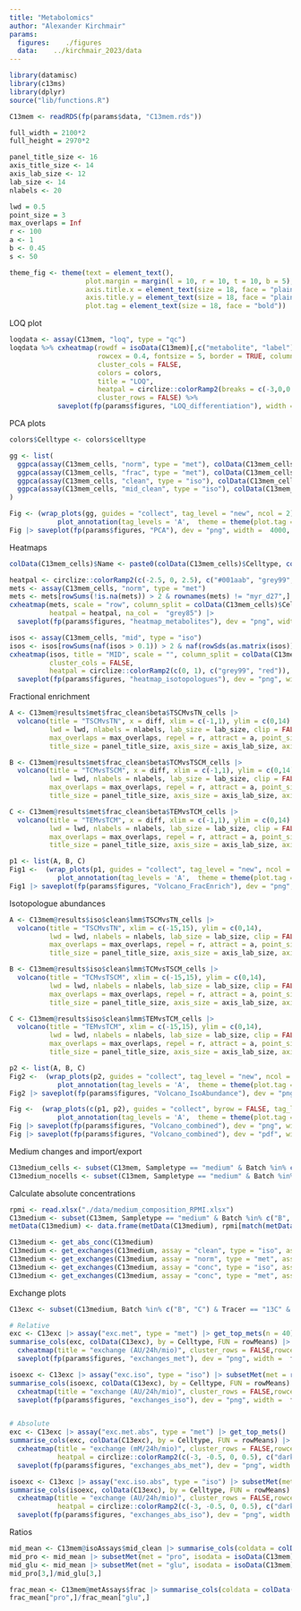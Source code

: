 ```yaml
---
title: "Metabolomics"
author: "Alexander Kirchmair"
params:
  figures:    ./figures
  data:    ../kirchmair_2023/data
---
```


```r
library(datamisc)
library(c13ms)
library(dplyr)
source("lib/functions.R")
```


```r
C13mem <- readRDS(fp(params$data, "C13mem.rds"))
```


```r
full_width = 2100*2
full_height = 2970*2

panel_title_size <- 16
axis_title_size <- 14
axis_lab_size <- 12
lab_size <- 14
nlabels <- 20

lwd = 0.5
point_size = 3
max_overlaps = Inf
r <- 100
a <- 1
b <- 0.45
s <- 50

theme_fig <- theme(text = element_text(),
                   plot.margin = margin(l = 10, r = 10, t = 10, b = 5),
                   axis.title.x = element_text(size = 18, face = "plain"),
                   axis.title.y = element_text(size = 18, face = "plain"),
                   plot.tag = element_text(size = 18, face = "bold"))

```


LOQ plot
```r
loqdata <- assay(C13mem, "loq", type = "qc")
loqdata %>% cxheatmap(rowdf = isoData(C13mem)[,c("metabolite", "label")],
                      rowcex = 0.4, fontsize = 5, border = TRUE, column_split = C13mem$Sampletype,
                      cluster_cols = FALSE,
                      colors = colors,
                      title = "LOQ",
                      heatpal = circlize::colorRamp2(breaks = c(-3,0,0.01,1,30), colors = c("red4", "orangered3","dodgerblue", "white", "limegreen")),
                      cluster_rows = FALSE) %>%
            saveplot(fp(params$figures, "LOQ_differentiation"), width = 1500, height = 8000)

```


PCA plots
```r
colors$Celltype <- colors$celltype

gg <- list(
  ggpca(assay(C13mem_cells, "norm", type = "met"), colData(C13mem_cells), aes(color = Celltype, shape = Donor), colors = colors, na = "omit") + ggtitle("met. abundance"),
  ggpca(assay(C13mem_cells, "frac", type = "met"), colData(C13mem_cells), aes(color = Celltype, shape = Donor), colors = colors, na = "omit") + ggtitle("frac. enrich."),
  ggpca(assay(C13mem_cells, "clean", type = "iso"), colData(C13mem_cells), aes(color = Celltype, shape = Donor), colors = colors, na = "omit") + ggtitle("iso. abundance"),
  ggpca(assay(C13mem_cells, "mid_clean", type = "iso"), colData(C13mem_cells), aes(color = Celltype, shape = Donor), colors = colors, na = "omit") + ggtitle("MID")
)

Fig <- (wrap_plots(gg, guides = "collect", tag_level = "new", ncol = 2) +
            plot_annotation(tag_levels = 'A',  theme = theme(plot.tag = element_text(size = 8), title = element_text(size = 8, hjust = 0.5)))) & theme_fig
Fig |> saveplot(fp(params$figures, "PCA"), dev = "png", width =  4000, height =  3000)

```


Heatmaps
```r
colData(C13mem_cells)$Name <- paste0(colData(C13mem_cells)$Celltype, colData(C13mem_cells)$Donor)

heatpal <- circlize::colorRamp2(c(-2.5, 0, 2.5), c("#001aab", "grey99", "#ffd900"))
mets <- assay(C13mem_cells, "norm", type = "met")
mets <- mets[rowSums(!is.na(mets)) > 2 & rownames(mets) != "myr_d27",]
cxheatmap(mets, scale = "row", column_split = colData(C13mem_cells)$Celltype, column_labels = colData(C13mem_cells)$Name, rowcex = 0.8, cluster_cols = FALSE,
          heatpal = heatpal, na_col =  "grey85") |>
  saveplot(fp(params$figures, "heatmap_metabolites"), dev = "png", width =  2500, height =  2500)

isos <- assay(C13mem_cells, "mid", type = "iso")
isos <- isos[rowSums(naf(isos > 0.1)) > 2 & naf(rowSds(as.matrix(isos)) > 0),]
cxheatmap(isos, title = "MID", scale = "", column_split = colData(C13mem_cells)$Celltype, column_labels = colData(C13mem_cells)$Name, rowcex = 0.7,
          cluster_cols = FALSE,
          heatpal = circlize::colorRamp2(c(0, 1), c("grey99", "red")), na_col =  "grey85") |>
  saveplot(fp(params$figures, "heatmap_isotopologues"), dev = "png", width =  2500, height =  3000)

```


Fractional enrichment
```r

A <- C13mem@results$met$frac_clean$beta$TSCMvsTN_cells |>
  volcano(title = "TSCMvsTN", x = diff, xlim = c(-1,1), ylim = c(0,14),
          lwd = lwd, nlabels = nlabels, lab_size = lab_size, clip = FALSE,
          max_overlaps = max_overlaps, repel = r, attract = a, point_size = point_size,
          title_size = panel_title_size, axis_size = axis_lab_size, axis_title_size = axis_title_size, box.padding = b, leg_size = NA)

B <- C13mem@results$met$frac_clean$beta$TCMvsTSCM_cells |>
  volcano(title = "TCMvsTSCM", x = diff, xlim = c(-1,1), ylim = c(0,14),
          lwd = lwd, nlabels = nlabels, lab_size = lab_size, clip = FALSE,
          max_overlaps = max_overlaps, repel = r, attract = a, point_size = point_size,
          title_size = panel_title_size, axis_size = axis_lab_size, axis_title_size = axis_title_size, box.padding = b, leg_size = NA)

C <- C13mem@results$met$frac_clean$beta$TEMvsTCM_cells |>
  volcano(title = "TEMvsTCM", x = diff, xlim = c(-1,1), ylim = c(0,14),
          lwd = lwd, nlabels = nlabels, lab_size = lab_size, clip = FALSE,
          max_overlaps = max_overlaps, repel = r, attract = a, point_size = point_size,
          title_size = panel_title_size, axis_size = axis_lab_size, axis_title_size = axis_title_size, box.padding = b, leg_size = NA)

```
```r

p1 <- list(A, B, C)
Fig1 <-  (wrap_plots(p1, guides = "collect", tag_level = "new", ncol = 1) +
            plot_annotation(tag_levels = 'A',  theme = theme(plot.tag = element_text(size = 8)))) & theme_fig
Fig1 |> saveplot(fp(params$figures, "Volcano_FracEnrich"), dev = "png", width =  full_width, height =  full_height*0.8)

```


Isotopologue abundances
```r

A <- C13mem@results$iso$clean$lmm$TSCMvsTN_cells |>
  volcano(title = "TSCMvsTN", xlim = c(-15,15), ylim = c(0,14),
          lwd = lwd, nlabels = nlabels, lab_size = lab_size, clip = FALSE,
          max_overlaps = max_overlaps, repel = r, attract = a, point_size = point_size,
          title_size = panel_title_size, axis_size = axis_lab_size, axis_title_size = axis_title_size, box.padding = b, leg_size = NA) + xlab("log2FC")

B <- C13mem@results$iso$clean$lmm$TCMvsTSCM_cells |>
  volcano(title = "TCMvsTSCM", xlim = c(-15,15), ylim = c(0,14),
          lwd = lwd, nlabels = nlabels, lab_size = lab_size, clip = FALSE,
          max_overlaps = max_overlaps, repel = r, attract = a, point_size = point_size,
          title_size = panel_title_size, axis_size = axis_lab_size, axis_title_size = axis_title_size, box.padding = b, leg_size = NA) + xlab("log2FC")

C <- C13mem@results$iso$clean$lmm$TEMvsTCM_cells |>
  volcano(title = "TEMvsTCM", xlim = c(-15,15), ylim = c(0,14),
          lwd = lwd, nlabels = nlabels, lab_size = lab_size, clip = FALSE,
          max_overlaps = max_overlaps, repel = r, attract = a, point_size = point_size,
          title_size = panel_title_size, axis_size = axis_lab_size, axis_title_size = axis_title_size, box.padding = b, leg_size = NA) + xlab("log2FC")

```
```r

p2 <- list(A, B, C)
Fig2 <-  (wrap_plots(p2, guides = "collect", tag_level = "new", ncol = 1) +
            plot_annotation(tag_levels = 'A',  theme = theme(plot.tag = element_text(size = 8)))) & theme_fig
Fig2 |> saveplot(fp(params$figures, "Volcano_IsoAbundance"), dev = "png", width =  full_width, height =  full_height*0.8)

```

```r

Fig <-  (wrap_plots(c(p1, p2), guides = "collect", byrow = FALSE, tag_level = "new", ncol = 2) +
            plot_annotation(tag_levels = 'A',  theme = theme(plot.tag = element_text(size = 8)))) & theme_fig
Fig |> saveplot(fp(params$figures, "Volcano_combined"), dev = "png", width =  full_width, height =  full_height*0.8)
Fig |> saveplot(fp(params$figures, "Volcano_combined"), dev = "pdf", width =  full_width, height =  full_height*0.8)

```


Medium changes and import/export
```r
C13medium_cells <- subset(C13mem, Sampletype == "medium" & Batch %in% c("B", "C") & Tracer == "13C" & !is.na(Celltype))
C13medium_nocells <- subset(C13mem, Sampletype == "medium" & Batch %in% c("B", "C") & Tracer == "13C" & is.na(Celltype))
```



Calculate absolute concentrations
```r
rpmi <- read.xlsx("./data/medium_composition_RPMI.xlsx")
C13medium <- subset(C13mem, Sampletype == "medium" & Batch %in% c("B", "C") & Tracer == "13C")
metData(C13medium) <- data.frame(metData(C13medium), rpmi[match(metData(C13medium)$ID, rpmi$target_id),])

C13medium <- get_abs_conc(C13medium)
C13medium <- get_exchanges(C13medium, assay = "clean", type = "iso", assay.new = "exc.iso")
C13medium <- get_exchanges(C13medium, assay = "norm", type = "met", assay.new = "exc.met")
C13medium <- get_exchanges(C13medium, assay = "conc", type = "iso", assay.new = "exc.iso.abs")
C13medium <- get_exchanges(C13medium, assay = "conc", type = "met", assay.new = "exc.met.abs")

```


Exchange plots
```r
C13exc <- subset(C13medium, Batch %in% c("B", "C") & Tracer == "13C" & !is.na(Celltype))

# Relative
exc <- C13exc |> assay("exc.met", type = "met") |> get_top_mets(n = 40)
summarise_cols(exc, colData(C13exc), by = Celltype, FUN = rowMeans) |> t() |>
  cxheatmap(title = "exchange (AU/24h/mio)", cluster_rows = FALSE,rowcex = 2,colcex = 1.5,) |>
  saveplot(fp(params$figures, "exchanges_met"), dev = "png", width =  full_width, height =  1500)

isoexc <- C13exc |> assay("exc.iso", type = "iso") |> subsetMet(met = rownames(exc), isodata = isoData(C13exc)) |> get_top_mets(n = 50)
summarise_cols(isoexc, colData(C13exc), by = Celltype, FUN = rowMeans) |> t() |>
  cxheatmap(title = "exchange (AU/24h/mio)", cluster_rows = FALSE,rowcex = 2,colcex = 1.5,) |>
  saveplot(fp(params$figures, "exchanges_iso"), dev = "png", width =  full_width, height =  1500)


# Absolute
exc <- C13exc |> assay("exc.met.abs", type = "met") |> get_top_mets()
summarise_cols(exc, colData(C13exc), by = Celltype, FUN = rowMeans) |> t() |>
  cxheatmap(title = "exchange (mM/24h/mio)", cluster_rows = FALSE,rowcex = 2,colcex = 1.5,
            heatpal = circlize::colorRamp2(c(-3, -0.5, 0, 0.5), c("darkblue", "dodgerblue", "grey99", "red"))) |>
  saveplot(fp(params$figures, "exchanges_abs_met"), dev = "png", width =  full_width, height =  1500)

isoexc <- C13exc |> assay("exc.iso.abs", type = "iso") |> subsetMet(met = rownames(exc), isodata = isoData(C13exc)) |> get_top_mets(n = 30)
summarise_cols(isoexc, colData(C13exc), by = Celltype, FUN = rowMeans) |> t() |>
  cxheatmap(title = "exchange (AU/24h/mio)", cluster_rows = FALSE,rowcex = 2,colcex = 1.5,
            heatpal = circlize::colorRamp2(c(-3, -0.5, 0, 0.5), c("darkblue", "dodgerblue", "grey99", "red"))) |>
  saveplot(fp(params$figures, "exchanges_abs_iso"), dev = "png", width =  full_width, height =  1500)

```


Ratios
```r
mid_mean <- C13mem@isoAssays$mid_clean |> summarise_cols(coldata = colData(C13mem), by = Celltype, FUN = rowMeans)
mid_pro <- mid_mean |> subsetMet(met = "pro", isodata = isoData(C13mem))
mid_glu <- mid_mean |> subsetMet(met = "glu", isodata = isoData(C13mem))
mid_pro[3,]/mid_glu[3,]

frac_mean <- C13mem@metAssays$frac |> summarise_cols(coldata = colData(C13mem), by = Celltype, FUN = rowMeans)
frac_mean["pro",]/frac_mean["glu",]

```


